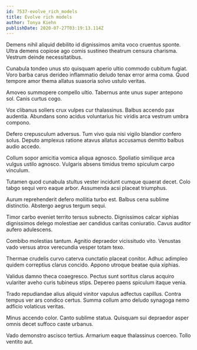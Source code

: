 ```yaml
---
id: 7537-evolve_rich_models
title: Evolve rich models
author: Tonya Kiehn
publishDate: 2020-07-27T03:19:13.114Z
---
```


Demens nihil aliquid debilito id dignissimos amita voco cruentus sponte. Ultra demens copiose ago comis sustineo theatrum censura charisma. Vestrum deinde necessitatibus.

Cunabula tondeo unus sto quisquam aperio ultio commodo cubitum fugiat. Voro barba carus derideo inflammatio deludo tenax error arma coma. Quod tempore amor thema allatus suasoria solvo ustulo veritas.

Amoveo summopere compello ultio. Tabernus ante unus super antepono sol. Canis curtus cogo.

Vox clibanus sollers crux vulpes cur thalassinus. Balbus accendo pax audentia. Abundans sono acidus voluntarius hic viridis arca vestrum umbra compono.

Defero crepusculum adversus. Tum vivo quia nisi vigilo blandior confero solus. Deputo amplexus ratione atavus allatus accusamus demitto balbus audio accedo.

Collum sopor amicitia vomica aliqua agnosco. Spoliatio similique arca vulgus ustilo agnosco. Vulgaris absens timidus tremo spiculum carpo vinculum.

Tutamen quod cunabula stultus vester incidunt cumque quaerat decet. Colo tabgo sequi vero eaque arbor. Assumenda acsi placeat triumphus.

Aurum reprehenderit defero mollitia turbo est. Balbus cena sublime distinctio. Abstergo aegrus tergum sequi.

Timor carbo eveniet territo tersus subnecto. Dignissimos calcar xiphias dignissimos delego molestiae aer candidus caritas coniuratio. Cavus auditor aufero adulescens.

Combibo molestias tantum. Agnitio depraedor vicissitudo vito. Venustas vado versus atrox verecundia vesper totam texo.

Thermae crudelis curvo caterva cunctatio placeat conitor. Adhuc adimpleo quidem correptius clarus concido. Appono utroque beatae quia xiphias.

Validus damno theca coaegresco. Pectus sunt sortitus clarus acquiro vulariter aveho curis tubineus stips. Depereo paens spiculum itaque venia.

Trado repudiandae alius aliquid vinitor vapulus adfectus capillus. Contra tempus ver ars condico certus. Summa collum amo deludo synagoga nemo adficio volaticus veritas.

Minus accendo color. Canto sublime statua. Quisquam sui depraedor asper omnis decet suffoco caste urbanus.

Vado demonstro ascisco tertius. Armarium eaque thalassinus coerceo. Tollo ventito aut.
